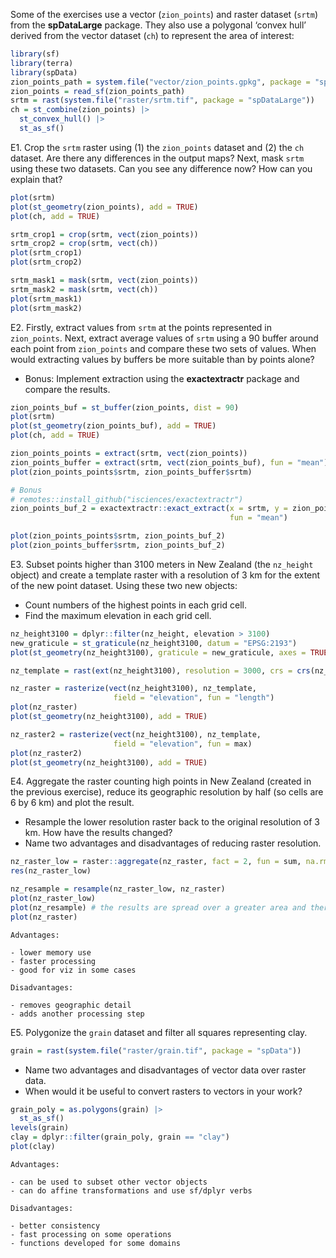 Some of the exercises use a vector (`zion_points`) and raster dataset (`srtm`) from the **spDataLarge** package.
They also use a polygonal 'convex hull' derived from the vector dataset (`ch`) to represent the area of interest:

```r
library(sf)
library(terra)
library(spData)
zion_points_path = system.file("vector/zion_points.gpkg", package = "spDataLarge")
zion_points = read_sf(zion_points_path)
srtm = rast(system.file("raster/srtm.tif", package = "spDataLarge"))
ch = st_combine(zion_points) |>
  st_convex_hull() |> 
  st_as_sf()
```

E1. Crop the `srtm` raster using (1) the `zion_points` dataset and (2) the `ch` dataset.
Are there any differences in the output maps?
Next, mask `srtm` using these two datasets.
Can you see any difference now?
How can you explain that?

```r
plot(srtm)
plot(st_geometry(zion_points), add = TRUE)
plot(ch, add = TRUE)

srtm_crop1 = crop(srtm, vect(zion_points))
srtm_crop2 = crop(srtm, vect(ch))
plot(srtm_crop1)
plot(srtm_crop2)

srtm_mask1 = mask(srtm, vect(zion_points))
srtm_mask2 = mask(srtm, vect(ch))
plot(srtm_mask1)
plot(srtm_mask2)
```

E2. Firstly, extract values from `srtm` at the points represented in `zion_points`.
Next, extract average values of `srtm` using a 90 buffer around each point from `zion_points` and compare these two sets of values. 
When would extracting values by buffers be more suitable than by points alone?

- Bonus: Implement extraction using the **exactextractr** package and compare the results.

```r
zion_points_buf = st_buffer(zion_points, dist = 90)
plot(srtm)
plot(st_geometry(zion_points_buf), add = TRUE)
plot(ch, add = TRUE)

zion_points_points = extract(srtm, vect(zion_points))
zion_points_buffer = extract(srtm, vect(zion_points_buf), fun = "mean")
plot(zion_points_points$srtm, zion_points_buffer$srtm)

# Bonus
# remotes::install_github("isciences/exactextractr")
zion_points_buf_2 = exactextractr::exact_extract(x = srtm, y = zion_points_buf,
                                                 fun = "mean")

plot(zion_points_points$srtm, zion_points_buf_2)
plot(zion_points_buffer$srtm, zion_points_buf_2)
```

E3. Subset points higher than 3100 meters in New Zealand (the `nz_height` object) and create a template raster with a resolution of 3 km for the extent of the new point dataset. 
Using these two new objects:

- Count numbers of the highest points in each grid cell.
- Find the maximum elevation in each grid cell.

```r
nz_height3100 = dplyr::filter(nz_height, elevation > 3100)
new_graticule = st_graticule(nz_height3100, datum = "EPSG:2193")
plot(st_geometry(nz_height3100), graticule = new_graticule, axes = TRUE)

nz_template = rast(ext(nz_height3100), resolution = 3000, crs = crs(nz_height3100))

nz_raster = rasterize(vect(nz_height3100), nz_template, 
                       field = "elevation", fun = "length")
plot(nz_raster)
plot(st_geometry(nz_height3100), add = TRUE)

nz_raster2 = rasterize(vect(nz_height3100), nz_template, 
                       field = "elevation", fun = max)
plot(nz_raster2)
plot(st_geometry(nz_height3100), add = TRUE)
```

E4. Aggregate the raster counting high points in New Zealand (created in the previous exercise), reduce its geographic resolution by half (so cells are 6 by 6 km) and plot the result.

- Resample the lower resolution raster back to the original resolution of 3 km. How have the results changed?
- Name two advantages and disadvantages of reducing raster resolution.

```r
nz_raster_low = raster::aggregate(nz_raster, fact = 2, fun = sum, na.rm = TRUE)
res(nz_raster_low)

nz_resample = resample(nz_raster_low, nz_raster)
plot(nz_raster_low)
plot(nz_resample) # the results are spread over a greater area and there are border issues
plot(nz_raster)
```

```asis
Advantages:

- lower memory use
- faster processing
- good for viz in some cases

Disadvantages:

- removes geographic detail
- adds another processing step
```

E5. Polygonize the `grain` dataset and filter all squares representing clay.

```r
grain = rast(system.file("raster/grain.tif", package = "spData"))
```

- Name two advantages and disadvantages of vector data over raster data.
- When would it be useful to convert rasters to vectors in your work?

```r
grain_poly = as.polygons(grain) |> 
  st_as_sf()
levels(grain)
clay = dplyr::filter(grain_poly, grain == "clay")
plot(clay)
```

```asis
Advantages: 

- can be used to subset other vector objects
- can do affine transformations and use sf/dplyr verbs

Disadvantages: 

- better consistency
- fast processing on some operations
- functions developed for some domains
```

